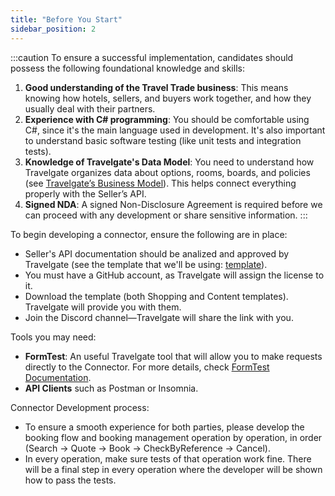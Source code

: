 ```yaml
---
title: "Before You Start"
sidebar_position: 2
---
```


:::caution
To ensure a successful implementation, candidates should possess the following foundational knowledge and skills:

1. **Good understanding of the Travel Trade business**: This means knowing how hotels, sellers, and buyers work together, and how they usually deal with their partners.
2. **Experience with C# programming**: You should be comfortable using C#, since it's the main language used in development. It's also important to understand basic software testing (like unit tests and integration tests).
3. **Knowledge of Travelgate's Data Model**: You need to understand how Travelgate organizes data about options, rooms, boards, and policies (see [Travelgate’s Business Model](/docs/get-started/travelgate-business-model)). This helps connect everything properly with the Seller’s API.
4. **Signed NDA**: A signed Non-Disclosure Agreement is required before we can proceed with any development or share sensitive information.
:::

To begin developing a connector, ensure the following are in place:

- Seller's API documentation should be analized and approved by Travelgate (see the template that we'll be using: [template](./technical-analysis.mdx)).
- You must have a GitHub account, as Travelgate will assign the license to it.
- Download the template (both Shopping and Content templates). Travelgate will provide you with them.
- Join the Discord channel—Travelgate will share the link with you.

Tools you may need:

- **FormTest**: An useful Travelgate tool that will allow you to make requests directly to the Connector. For more details, check [FormTest Documentation](../Tools_and_Helpers/FormTest_Documentation.mdx).
- **API Clients** such as Postman or Insomnia.

Connector Development process:

- To ensure a smooth experience for both parties, please develop the booking flow and booking management operation by operation, in order (Search -> Quote -> Book -> CheckByReference -> Cancel).
- In every operation, make sure tests of that operation work fine. There will be a final step in every operation where the developer will be shown how to pass the tests.